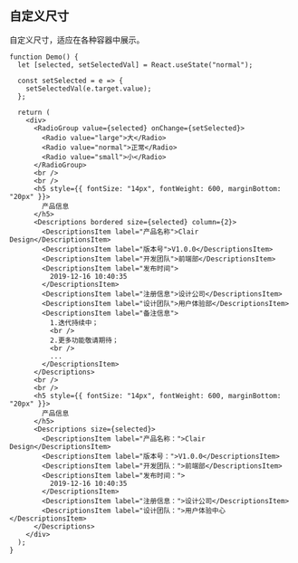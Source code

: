 ## 自定义尺寸

自定义尺寸，适应在各种容器中展示。

```tsx live=true
function Demo() {
  let [selected, setSelectedVal] = React.useState("normal");

  const setSelected = e => {
    setSelectedVal(e.target.value);
  };

  return (
    <div>
      <RadioGroup value={selected} onChange={setSelected}>
        <Radio value="large">大</Radio>
        <Radio value="normal">正常</Radio>
        <Radio value="small">小</Radio>
      </RadioGroup>
      <br />
      <br />
      <h5 style={{ fontSize: "14px", fontWeight: 600, marginBottom: "20px" }}>
        产品信息
      </h5>
      <Descriptions bordered size={selected} column={2}>
        <DescriptionsItem label="产品名称">Clair Design</DescriptionsItem>
        <DescriptionsItem label="版本号">V1.0.0</DescriptionsItem>
        <DescriptionsItem label="开发团队">前端部</DescriptionsItem>
        <DescriptionsItem label="发布时间">
          2019-12-16 10:40:35
        </DescriptionsItem>
        <DescriptionsItem label="注册信息">设计公司</DescriptionsItem>
        <DescriptionsItem label="设计团队">用户体验部</DescriptionsItem>
        <DescriptionsItem label="备注信息">
          1.迭代持续中；
          <br />
          2.更多功能敬请期待；
          <br />
          ...
        </DescriptionsItem>
      </Descriptions>
      <br />
      <br />
      <h5 style={{ fontSize: "14px", fontWeight: 600, marginBottom: "20px" }}>
        产品信息
      </h5>
      <Descriptions size={selected}>
        <DescriptionsItem label="产品名称：">Clair Design</DescriptionsItem>
        <DescriptionsItem label="版本号：">V1.0.0</DescriptionsItem>
        <DescriptionsItem label="开发团队：">前端部</DescriptionsItem>
        <DescriptionsItem label="发布时间：">
          2019-12-16 10:40:35
        </DescriptionsItem>
        <DescriptionsItem label="注册信息：">设计公司</DescriptionsItem>
        <DescriptionsItem label="设计团队：">用户体验中心</DescriptionsItem>
      </Descriptions>
    </div>
  );
}
```
